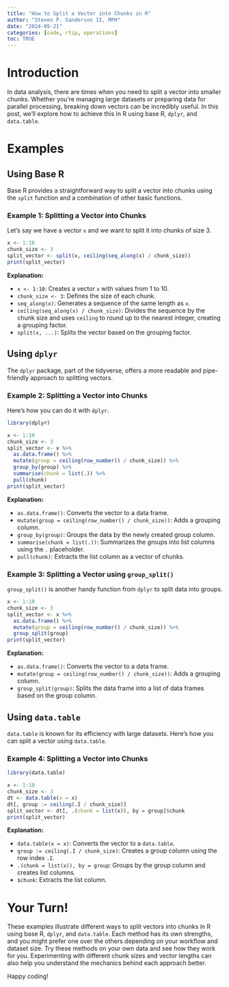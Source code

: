 ```yaml
---
title: "How to Split a Vector into Chunks in R"
author: "Steven P. Sanderson II, MPH"
date: "2024-05-21"
categories: [code, rtip, operations]
toc: TRUE
---
```


# Introduction

In data analysis, there are times when you need to split a vector into smaller chunks. Whether you’re managing large datasets or preparing data for parallel processing, breaking down vectors can be incredibly useful. In this post, we’ll explore how to achieve this in R using base R, `dplyr`, and `data.table`. 

# Examples

## Using Base R

Base R provides a straightforward way to split a vector into chunks using the `split` function and a combination of other basic functions.

### Example 1: Splitting a Vector into Chunks

Let’s say we have a vector `x` and we want to split it into chunks of size 3.

```r
x <- 1:10
chunk_size <- 3
split_vector <- split(x, ceiling(seq_along(x) / chunk_size))
print(split_vector)
```

**Explanation:**

-   `x <- 1:10`: Creates a vector `x` with values from 1 to 10.
-   `chunk_size <- 3`: Defines the size of each chunk.
-   `seq_along(x)`: Generates a sequence of the same length as `x`.
-   `ceiling(seq_along(x) / chunk_size)`: Divides the sequence by the chunk size and uses `ceiling` to round up to the nearest integer, creating a grouping factor.
-   `split(x, ...)`: Splits the vector based on the grouping factor.

## Using `dplyr`

The `dplyr` package, part of the tidyverse, offers a more readable and pipe-friendly approach to splitting vectors.

### Example 2: Splitting a Vector into Chunks

Here’s how you can do it with `dplyr`.

```r
library(dplyr)

x <- 1:10
chunk_size <- 3
split_vector <- x %>%
  as.data.frame() %>%
  mutate(group = ceiling(row_number() / chunk_size)) %>%
  group_by(group) %>%
  summarise(chunk = list(.)) %>%
  pull(chunk)
print(split_vector)
```

**Explanation:**

-   `as.data.frame()`: Converts the vector to a data frame.
-   `mutate(group = ceiling(row_number() / chunk_size))`: Adds a grouping column.
-   `group_by(group)`: Groups the data by the newly created group column.
-   `summarise(chunk = list(.))`: Summarizes the groups into list columns using the `.` placeholder.
-   `pull(chunk)`: Extracts the list column as a vector of chunks.

### Example 3: Splitting a Vector using `group_split()`

`group_split()` is another handy function from `dplyr` to split data into groups.

```r
x <- 1:10
chunk_size <- 3
split_vector <- x %>%
  as.data.frame() %>%
  mutate(group = ceiling(row_number() / chunk_size)) %>%
  group_split(group)
print(split_vector)
```

**Explanation:**

-   `as.data.frame()`: Converts the vector to a data frame.
-   `mutate(group = ceiling(row_number() / chunk_size))`: Adds a grouping column.
-   `group_split(group)`: Splits the data frame into a list of data frames based on the group column.

## Using `data.table`

`data.table` is known for its efficiency with large datasets. Here’s how you can split a vector using `data.table`.

### Example 4: Splitting a Vector into Chunks

```r
library(data.table)

x <- 1:10
chunk_size <- 3
dt <- data.table(x = x)
dt[, group := ceiling(.I / chunk_size)]
split_vector <- dt[, .(chunk = list(x)), by = group]$chunk
print(split_vector)
```

**Explanation:**

-   `data.table(x = x)`: Converts the vector to a `data.table`.
-   `group := ceiling(.I / chunk_size)`: Creates a group column using the row index `.I`.
-   `.(chunk = list(x)), by = group`: Groups by the group column and creates list columns.
-   `$chunk`: Extracts the list column.

# Your Turn!

These examples illustrate different ways to split vectors into chunks in R using base R, `dplyr`, and `data.table`. Each method has its own strengths, and you might prefer one over the others depending on your workflow and dataset size. Try these methods on your own data and see how they work for you. Experimenting with different chunk sizes and vector lengths can also help you understand the mechanics behind each approach better.

Happy coding!